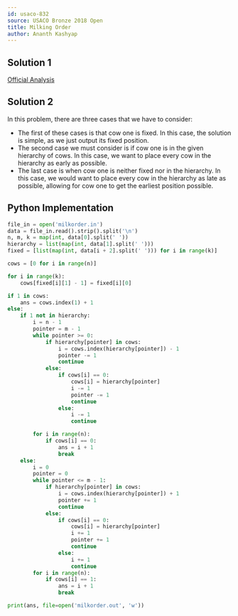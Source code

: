 ```yaml
---
id: usaco-832
source: USACO Bronze 2018 Open
title: Milking Order
author: Ananth Kashyap
---
```


## Solution 1

[Official Analysis](http://www.usaco.org/current/data/sol_milkorder_bronze_open18.html)

## Solution 2

In this problem, there are three cases that we have to consider: 
- The first of these cases is that cow one is fixed. In this case, the solution is simple, as we just output its fixed position. 
- The second case we must consider is if cow one is in the given hierarchy of cows. In this case, we want to place every cow in the hierarchy as early as possible. 
- The last case is when cow one is neither fixed nor in the hierarchy. In this case, we would want to place every cow in the hierarchy as late as possible, allowing for cow one to get the earliest position possible.
<LanguageSection>
<PySection>

## Python Implementation

```py
file_in = open('milkorder.in')
data = file_in.read().strip().split('\n')
n, m, k = map(int, data[0].split(' '))
hierarchy = list(map(int, data[1].split(' ')))
fixed = [list(map(int, data[i + 2].split(' '))) for i in range(k)]

cows = [0 for i in range(n)]

for i in range(k):
  	cows[fixed[i][1] - 1] = fixed[i][0]

if 1 in cows:
 	ans = cows.index(1) + 1
else:
	if 1 not in hierarchy:
		i = n - 1
		pointer = m - 1
		while pointer >= 0:
			if hierarchy[pointer] in cows:
				i = cows.index(hierarchy[pointer]) - 1
				pointer -= 1
				continue
			else:
				if cows[i] == 0:
					cows[i] = hierarchy[pointer]
					i -= 1
					pointer -= 1
					continue
				else:
					i -= 1
					continue

		for i in range(n):
			if cows[i] == 0:
				ans = i + 1
				break
	else:
		i = 0
		pointer = 0
		while pointer <= m - 1:
			if hierarchy[pointer] in cows:
				i = cows.index(hierarchy[pointer]) + 1
				pointer += 1
				continue
			else:
				if cows[i] == 0:
					cows[i] = hierarchy[pointer]
					i += 1
					pointer += 1
					continue
				else:
					i += 1
					continue
		for i in range(n):
			if cows[i] == 1:
				ans = i + 1
				break

print(ans, file=open('milkorder.out', 'w'))
```

</PySection>
</LanguageSection>
